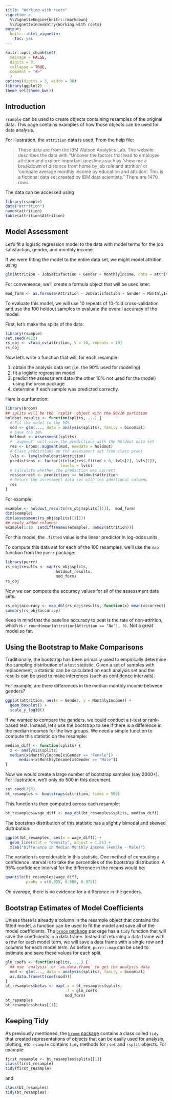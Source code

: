 ```yaml
---
title: "Working with rsets"
vignette: >
  %\VignetteEngine{knitr::rmarkdown}
  %\VignetteIndexEntry{Working with rsets}
output:
  knitr:::html_vignette:
    toc: yes
---
```


```r
knitr::opts_chunk$set(
  message = FALSE,
  digits = 3,
  collapse = TRUE,
  comment = "#>"
  )
options(digits = 3, width = 90)
library(ggplot2)
theme_set(theme_bw())
```

## Introduction  

`rsample` can be used to create objects containing resamples of the original data. This page contains examples of how those objects can be used for data analysis. 

For illustration, the `attrition` data is used. From the help file:

> These data are from the IBM Watson Analytics Lab. The website describes the data with "Uncover the factors that lead to employee attrition and explore important questions such as ‘show me a breakdown of distance from home by job role and attrition’ or 'compare average monthly income by education and attrition'. This is a fictional data set created by IBM data scientists." There are 1470 rows.

The data can be accessed using 

```r
library(rsample)
data("attrition")
names(attrition)
table(attrition$Attrition)
```

## Model Assessment

Let's fit a logistic regression model to the data with model terms for the job satisfaction, gender, and monthly income. 

If we were fitting the model to the entire data set, we might model attrition using
```r
glm(Attrition ~ JobSatisfaction + Gender + MonthlyIncome, data = attrition, family = binomial)
```

For convenience, we'll create a formula object that will be used later:

```r
mod_form <- as.formula(Attrition ~ JobSatisfaction + Gender + MonthlyIncome)
```

To evaluate this model, we will use 10 repeats of 10-fold cross-validation and use the 100 holdout samples to evaluate the overall accuracy of the model. 

First, let's make the splits of the data:
```r
library(rsample)
set.seed(4622)
rs_obj <- vfold_cv(attrition, V = 10, repeats = 10)
rs_obj
```
Now let's write a function that will, for each resample:

1. obtain the analysis data set (i.e. the 90% used for modeling)
1. fit a logistic regression model
1. predict the assessment data (the other 10% not used for the model) using the `broom` package
1. determine if each sample was predicted correctly.

Here is our function:

```r
library(broom)
## splits will be the `rsplit` object with the 90/10 partition
holdout_results <- function(splits, ...) {
  # Fit the model to the 90%
  mod <- glm(..., data = analysis(splits), family = binomial)
  # Save the 10%
  holdout <- assessment(splits)
  # `augment` will save the predictions with the holdout data set
  res <- broom::augment(mod, newdata = holdout)
  # Class predictions on the assessment set from class probs
  lvls <- levels(holdout$Attrition)
  predictions <- factor(ifelse(res$.fitted > 0, lvls[2], lvls[1]),
                        levels = lvls)
  # Calculate whether the prediction was correct
  res$correct <- predictions == holdout$Attrition
  # Return the assessment data set with the additional columns
  res
}
```

For example: 

```r
example <- holdout_results(rs_obj$splits[[1]],  mod_form)
dim(example)
dim(assessment(rs_obj$splits[[1]]))
## newly added columns:
example[1:10, setdiff(names(example), names(attrition))]
```

For this model, the `.fitted` value is the linear predictor in log-odds units. 

To compute this data set for each of the 100 resamples, we'll use the `map` function from the `purrr` package:

```r
library(purrr)
rs_obj$results <- map(rs_obj$splits,
                      holdout_results,
                      mod_form)
rs_obj
```

Now we can compute the accuracy values for all of the assessment data sets: 

```r
rs_obj$accuracy <- map_dbl(rs_obj$results, function(x) mean(x$correct))
summary(rs_obj$accuracy)
```

Keep in mind that the baseline accuracy to beat is the rate of non-attrition, which is `r round(mean(attrition$Attrition == "No"), 3)`. Not a great model so far.

## Using the Bootstrap to Make Comparisons

Traditionally, the bootstrap has been primarily used to empirically determine the sampling distribution of a test statistic. Given a set of samples with replacement, a statistic can be calculated on each analysis set and the results can be used to make inferences (such as confidence intervals).

For example, are there differences in the median monthly income between genders? 

```r
ggplot(attrition, aes(x = Gender, y = MonthlyIncome)) + 
  geom_boxplot() + 
  scale_y_log10()
```

If we wanted to compare the genders, we could conduct a _t_-test or rank-based test. Instead, let's use the bootstrap to see if there is a difference in the median incomes for the two groups. We need a simple function to compute this statistic on the resample:

```r
median_diff <- function(splits) {
  x <- analysis(splits)
  median(x$MonthlyIncome[x$Gender == "Female"]) - 
      median(x$MonthlyIncome[x$Gender == "Male"])     
}
```

Now we would create a large number of bootstrap samples (say 2000+). For illustration, we'll only do 500 in this document. 

```r
set.seed(353)
bt_resamples <- bootstraps(attrition, times = 500)
```

This function is then computed across each resample:

```r
bt_resamples$wage_diff <- map_dbl(bt_resamples$splits, median_diff)
```

The bootstrap distribution of this statistic has a slightly bimodal and skewed distribution:  

```r
ggplot(bt_resamples, aes(x = wage_diff)) + 
  geom_line(stat = "density", adjust = 1.25) + 
  xlab("Difference in Median Monthly Income (Female - Male)")
```

The variation is considerable in this statistic. One method of computing a confidence interval is to take the percentiles of the bootstrap distribution. A 95% confidence interval for the difference in the means would be:

```r
quantile(bt_resamples$wage_diff, 
         probs = c(0.025, 0.500, 0.975))
```
_On average_, there is no evidence for a difference in the genders. 

## Bootstrap Estimates of Model Coefficients

Unless there is already a column in the resample object that contains the fitted model, a function can be used to fit the model and save all of the model coefficients. The [`broom` package](https://cran.r-project.org/package=broom) package has a `tidy` function that will save the coefficients in a data frame. Instead of returning a data frame with a row for each model term, we will save a data frame with a single row and columns for each model term. As before, `purrr::map` can be used to estimate and save these values for each split. 


```r
glm_coefs <- function(splits, ...) {
  ## use `analysis` or `as.data.frame` to get the analysis data
  mod <- glm(..., data = analysis(splits), family = binomial)
  as.data.frame(t(coef(mod)))
}
bt_resamples$betas <- map(.x = bt_resamples$splits, 
                          .f = glm_coefs, 
                          mod_form)
bt_resamples
bt_resamples$betas[[1]]
```

## Keeping Tidy

As previously mentioned, the [`broom` package](https://cran.r-project.org/package=broom) contains a class called `tidy` that created representations of objects that can be easily used for analysis, plotting, etc. `rsample` contains `tidy` methods for `rset` and `rsplit` objects. For example: 

```r
first_resample <- bt_resamples$splits[[1]]
class(first_resample)
tidy(first_resample)
```

and

```r
class(bt_resamples)
tidy(bt_resamples)
```
